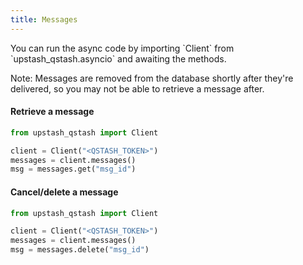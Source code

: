 ---
title: Messages
---

<Info>
  You can run the async code by importing `Client` from `upstash_qstash.asyncio`
  and awaiting the methods.
</Info>

Note: Messages are removed from the database shortly after they're delivered, so you
may not be able to retrieve a message after.

#### Retrieve a message

```python
from upstash_qstash import Client

client = Client("<QSTASH_TOKEN>")
messages = client.messages()
msg = messages.get("msg_id")
```

#### Cancel/delete a message

```python
from upstash_qstash import Client

client = Client("<QSTASH_TOKEN>")
messages = client.messages()
msg = messages.delete("msg_id")
```

